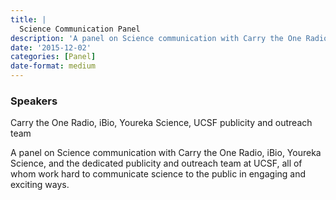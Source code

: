 ```yaml
---
title: |
  Science Communication Panel
description: 'A panel on Science communication with Carry the One Radio, iBio, Youreka Science, and the dedicated publicity and outreach team at UCSF, all of whom work hard to communicate science to the public in engaging and exciting ways.'
date: '2015-12-02'
categories: [Panel]
date-format: medium 
---
```



### Speakers  
Carry the One Radio, iBio, Youreka Science, UCSF publicity and outreach team

A panel on Science communication with Carry the One Radio, iBio, Youreka Science, and the dedicated publicity and outreach team at UCSF, all of whom work hard to communicate science to the public in engaging and exciting ways.



